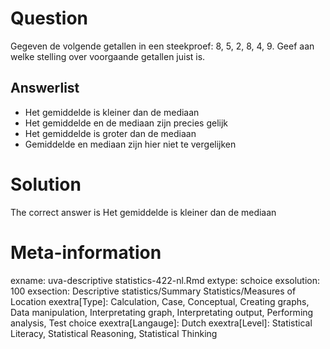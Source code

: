 Question
========

Gegeven de volgende getallen in een steekproef: 8, 5, 2, 8, 4, 9. Geef aan welke stelling over voorgaande getallen juist is.

Answerlist
----------
* Het gemiddelde is kleiner dan de mediaan
* Het gemiddelde en de mediaan zijn precies gelijk
* Het gemiddelde is groter dan de mediaan
* Gemiddelde en mediaan zijn hier niet te vergelijken

Solution
========

The correct answer is  Het gemiddelde is kleiner dan de mediaan

Meta-information
================
exname: uva-descriptive statistics-422-nl.Rmd
extype: schoice
exsolution: 100
exsection: Descriptive statistics/Summary Statistics/Measures of Location
exextra[Type]: Calculation, Case, Conceptual, Creating graphs, Data manipulation, Interpretating graph, Interpretating output, Performing analysis, Test choice
exextra[Langauge]: Dutch
exextra[Level]: Statistical Literacy, Statistical Reasoning, Statistical Thinking
